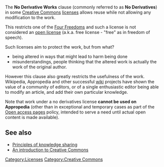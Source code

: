 The '''No Derivative Works''' clause (commonly referred to as '''No Derivatives''') in some [[Creative Commons]] [[licenses]] allows reuse while not allowing any modification to the work. 

This restricts one of the [[Four Freedoms]]{{fact}} and such a license is not considered an [[open license]] (a.k.a. free license - "free" as in freedom of speech).

Such licenses aim to protect the work, but from what?
* being altered in ways that might lead to harm being done
* misunderstandings, people thinking that the altered work is actually the work of the original author.

However this clause also greatly restricts the usefulness of the work. Wikipedia, Appropedia and other successful [[wiki]] projects have shown the value of a community of editors, or of a single enthusiastic editor being able to modify an article, and add their own particular knowledge. 

Note that work under a no derivatives license '''cannot be used on Appropedia''' (other than in exceptional and temporary cases as part of the [[Appropedia:Open access pages|Open access pages]] policy, intended to serve a need until actual open content is made available).

== See also ==

* [[Principles of knowledge sharing]]
* [[An introduction to Creative Commons]]

[[Category:Licenses]]
[[Category:Creative Commons]]
